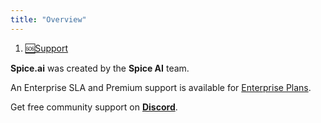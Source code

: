 ```yaml
---
title: "Overview"
---
```


1. [🆘Support](/support)

**Spice.ai** was created by the **Spice AI** team.

An Enterprise SLA and Premium support is available for [Enterprise Plans](/getting-started/pricing).

Get free community support on [**Discord**](https://discord.gg/kZnTfneP5u).
